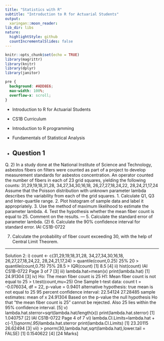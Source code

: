 ```yaml
---
title: "Statistics with R"
subtitle: "Introduction to R for Actuarial Students"
output:
  xaringan::moon_reader:
lib_dir: libs
nature:
  highlightStyle: github
  countIncrementalSlides: false
---
```


```r
knitr::opts_chunk$set(echo = TRUE)
library(magrittr)
library(knitr)
library(dplyr)
library(janitor)


```

```css
pre {
  background: #ADD8E6;
  max-width: 100%;
  overflow-x: scroll;
}
```

* Introduction to R for Actuarial Students

* CS1B Curriculum

* Introduction to R programming
* Fundamentals of Statistical Analysis

* Question 1
---

Q. 2) In a study done at the National Institute of Science and Technology, asbestos fibers on 
filters were counted as part of a project to develop measurement standards for asbestos 
concentration.
An operator counted the number of fibers in each of 23 grid squares, yielding the 
following counts:
31,29,19,18,31,28, 34,27,34,30,16,18, 26,27,27,18,24,22, 28,24,21,17,24
Assume that the Poisson distribution with unknown parameter lambda describes the 
variability from each of the grid squares. 
1.  Calculate Q1, Q3 and Inter-quartile range.
2.  Plot histogram of sample data and label it appropriately.
3.   Use the method of maximum likelihood to estimate the parameter lambda.
4.  Test the hypothesis whether the mean fiber count is equal to 25. Comment on the 
results.
---
5.  Calculate the standard error of parameter lambda. (2)
6.   Calculate the 90% confidence interval for standard error.
IAI CS1B-0722

7.  Calculate the probability of fiber count exceeding 30, with the help of Central Limit 
Theorem.

---

Solution 2:
i) count <- c(31,29,19,18,31,28, 34,27,34,30,16,18, 26,27,27,18,24,22, 28,24,21,17,24)
> quantile(count,0.25)
25% 
20 
> quantile(count,0.75)
75% 
28.5 
> IQR(count)
[1] 8.5
[4]
ii) hist(count)
IAI CS1B-0722
Page 3 of 7
[3]
iii) lambda.hat=mean(x)
print(lambda.hat)
[1] 24.91304
[3]
iv) Ho: The mean fiber count is 25
H1: Mean fiber count is not equal to 25
> t.test(count,mu=25)
One Sample t-test
data: count
t = -0.076034, df = 22, p-value = 0.9401
alternative hypothesis: true mean is not equal to 25
95 percent confidence interval:
22.54124 27.28485
sample estimates:
mean of x 
24.91304
Based on the p-value the null hypothesis Ho that “the mean fiber count is 25” cannot be rejected. Also 25 
lies within the 95% confidence interval.
[5]
v) lambda.hat.sterror=sqrt(lambda.hat/length(x))
print(lambda.hat.sterror)
[1] 1.040757
[2]
IAI CS1B-0722
Page 4 of 7
vi) lambda.CI.Limits=lambda.hat + c(-1,1)*qnorm(.95)*lambda.hat.sterror
print(lambda.CI.Limits)
[1] 23.20115 26.62494
[3]
vii) > pnorm(30,lambda.hat,sqrt(lambda.hat),lower.tail = FALSE)
[1] 0.1540622
[4]
[24 Marks]
